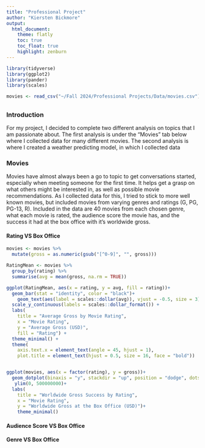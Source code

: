 ```yaml
---
title: "Professional Project"
author: "Kiersten Bickmore"
output:
  html_document:
    theme: flatly
    toc: true
    toc_float: true
    highlight: zenburn
---
```


```r
library(tidyverse)
library(ggplot2)
library(pander)
library(scales)

movies <- read_csv("~/Fall 2024/Professional Projects/Data/movies.csv")
```

##  {.tabset .tabset-pills .tabset-fade}

### Introduction

For my project, I decided to complete two different analysis on topics that I am passionate about. The first analysis is under the "Movies" tab below where I collected data for many different movies. The second analysis is where I created a weather predicting model, in which I collected data

### Movies

Movies have almost always been a go to topic to get conversations started, especially when meeting someone for the first time. It helps get a grasp on what others might be interested in, as well as possible movie recommendations. As I collected data for this, I tried to stick to more well known movies, but included movies from varying genres and ratings (G, PG, PG-13, R). Included in the data are 40 movies from each chosen genre, what each movie is rated, the audience score the movie has, and the success it had at the box office with it's worldwide gross.




#### **Rating VS Box Office**


```r
movies <- movies %>%
  mutate(gross = as.numeric(gsub("[^0-9]", "", gross)))

RatingMean <- movies %>% 
  group_by(rating) %>% 
  summarise(avg = mean(gross, na.rm = TRUE)) 

ggplot(RatingMean, aes(x = rating, y = avg, fill = rating))+
  geom_bar(stat = "identity", color = "black")+
    geom_text(aes(label = scales::dollar(avg)), vjust = -0.5, size = 3) + 
  scale_y_continuous(labels = scales::dollar_format()) +
  labs(
    title = "Average Gross by Movie Rating",
    x = "Movie Rating",
    y = "Average Gross (USD)",
    fill = "Rating") +
  theme_minimal() +
  theme(
    axis.text.x = element_text(angle = 45, hjust = 1),
    plot.title = element_text(hjust = 0.5, size = 16, face = "bold"))

```

```r

```

```r
ggplot(movies, aes(x = factor(rating), y = gross))+
  geom_dotplot(binaxis = "y", stackdir = "up", position = "dodge", dotsize = 0.5)+
   ylim(0, 500000000)+
  labs(
    title = "Worldwide Gross Success by Rating",
    x = "Movie Rating",
    y = "Worldwide Gross at the Box Office (USD)")+
    theme_minimal()

```



#### **Audience Score VS Box Office**


#### **Genre VS Box Office**


##

